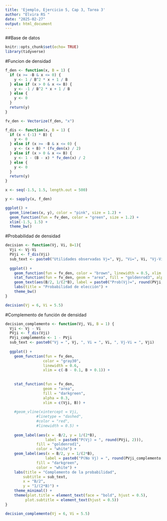 ---
title: 'Ejemplo, Ejercicio 5, Cap 3, Tarea 3'
author: "Elvira RS "
date: "2025-02-27"
output: html_document
---

##Base de datos

```{r}
knitr::opts_chunk$set(echo= TRUE)
library(tidyverse)
```

#Funcion de densidad

```{r}
f_den <- function(x, B = 1) {
  if (x >= -B & x <= 0) {
    y <- 1 / B^2 * x + 1 / B
  } else if (x > 0 & x <= B) {
    y <- -1 / B^2 * x + 1 / B
  } else {
    y <- 0
  }
  return(y)
}

fv_den <- Vectorize(f_den, "x")

f_dis <- function(x, B = 1) {
  if (x < (-1) * B) {
    y <- 0
  } else if (x >= -B & x <= 0) {
    y <- (x + B) * (fv_den(x) / 2)
  } else if (x > 0 & x <= B) {
    y <- 1 - (B - x) * fv_den(x) / 2
  } else {
    y <- 0
  }
  return(y)
}

x <- seq(-1.5, 1.5, length.out = 500)

y <- sapply(x, f_den)

ggplot() +
  geom_line(aes(x, y), color = "pink", size = 1.2) +
  geom_function(fun = fv_den, color = "green", size = 1.2) +
  xlim(-1.5, 1.5) +
  theme_bw()

```
#Probabilidad de densidad
```{r}
decision <- function(Vj, Vi, B=1){
  Vji <- Vj-Vi
  PVji <- f_dis(Vji)
  sub_text <- paste0("Utilidades observadas Vj=", Vj, "Vi=", Vi, "Vj-Vi=", Vji, collapse = )
  
  ggplot() +
    geom_function(fun = fv_den, color = "brown", linewidth = 0.5, xlim = c(-B - 0.1, B + 0.1)) +
    stat_function(fun = fv_den, geom = "area", fill = "goldenrod3", alpha = 0.5, xlim = c(-B, Vji)) +
    geom_text(aes(B/2, 1/(2*B), label = paste0("Prob(Vj)=", round(PVji, 2), sep=""))) +
    labs(title = "Probabilidad de elección") +
    theme_bw()
}

decision(Vj = 6, Vi = 5.5)
```

#Complemento de función de densidad
```{r}
decision_complemento <- function(Vj, Vi, B = 1) {
  Vji <- Vj - Vi
  PVji <- f_dis(Vji)
  PVji_complemento <- 1 - PVji
  sub_text <- paste0("Vj = ", Vj, ", Vi = ", Vi, ", Vj-Vi = ", Vji)
  
  ggplot() +
    geom_function(fun = fv_den, 
                 color = "gray30", 
                 linewidth = 0.6,
                 xlim = c(-B - 0.1, B + 0.1)) +
    
    
    stat_function(fun = fv_den,
                 geom = "area",
                 fill = "darkgreen",
                 alpha = 0.3,
                 xlim = c(Vji, B)) +
   
    #geom_vline(xintercept = Vji, 
              #linetype = "dashed", 
              #color = "red",
              #linewidth = 0.5) +
    
    geom_label(aes(x = -B/2, y = 1/(2*B), 
                  label = paste0("P(Vj) = ", round(PVji, 2))),
              fill = "goldenrod1",
              color = "white") +
    geom_label(aes(x = B/2, y = 1/(2*B), 
                  label = paste0("P(No Vj) = ", round(PVji_complemento, 2))),
              fill = "darkgreen",
              color = "white") +
    labs(title = "Complemento de la probabilidad",
        subtitle = sub_text,
        x = "B/2",
        y = "1/(2*B)") +
    theme_minimal() +
    theme(plot.title = element_text(face = "bold", hjust = 0.5),
         plot.subtitle = element_text(hjust = 0.5))
}

decision_complemento(Vj = 6, Vi = 5.5)

```




